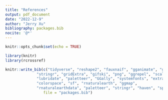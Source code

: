 ```yaml
---
title: "References"
output: pdf_document
date: "2022-12-9"
author: "Jerry Xu"
bibliography: packages.bib
nocite: '@*'
---
```


```r
knitr::opts_chunk$set(echo = TRUE)

library(knitr)
library(rcrossref)

knitr::write_bib(c("tidyverse", "reshape2", "fauxnaif", "gganimate", "ggthemes",
              "stringr", "gridExtra", "gifski", "png", "ggrepel", "scales",
              "lubridate", "paletteer", "GGally", "systemfonts", "extrafont",
              "colorspace", "sf", "rnaturalearth", "ggmap",
              "rnaturalearthdata", "paletteer", "stringr", "haven", "sp","zoo"), width = 60, 
                 file = "packages.bib")
```
